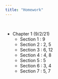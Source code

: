 ```yaml
---
title: "Homework"
---
```


<br>

- Chapter 1 (9/2/21)
  - Section 1 : 9
  - Section 2 : 2, 5 
  - Section 3 : 6, 12
  - Section 4 : 4, 8
  - Section 5 : 5
  - Section 6 : 3, 4
  - Section 7 : 5, 7
